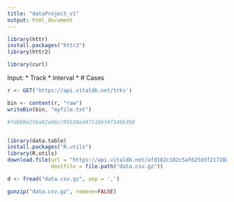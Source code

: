 ```yaml
---
title: "dataProject_v1"
output: html_document
---
```



```r
library(httr)
install.packages("httr2")
library(httr2)
```


```r
library(curl)
```


Input:
  * Track
  * Interval
  * # Cases
  


```r
r <- GET('https://api.vitaldb.net/trks')
```

```r
bin <- content(r, "raw")
writeBin(bin, "myfile.txt")


```



```r
#fd869e25ba82a66cc95b38ed47110bf4f14bb368


library(data.table)
install.packages("R.utils")
library(R.utils)
download.file(url = "https://api.vitaldb.net/afd182c102c5af625d3f217280b3766d453d9e3f.csv.gz",
              destfile = file.path("data.csv.gz"))

d <- fread("data.csv.gz", sep = ',')

gunzip("data.csv.gz", remove=FALSE)


```
